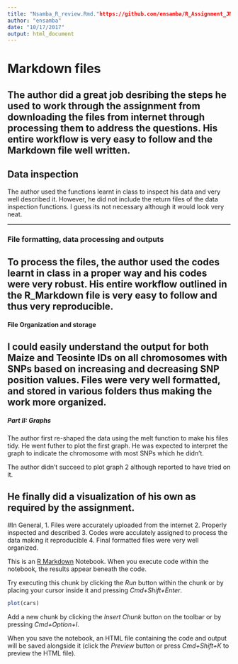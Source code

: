 ```yaml
---
title: "Nsamba_R_review.Rmd."https://github.com/ensamba/R_Assignment_JMA
author: "ensamba"
date: "10/17/2017"
output: html_document
---
```

#     Markdown files
The author did a great job desribing the steps he used to work through the assignment from downloading the files from internet through processing them to address the questions. His entire workflow is very easy to follow and the Markdown file well written.
---

##    Data inspection
The author used the functions learnt in class to inspect his data and very well described it. However, he did not include the return files of the data inspection functions. I guess its not necessary although it would look very neat.

---

###   File formatting, data processing and outputs
To process the files, the author used the codes learnt in class in a proper way and his codes were very robust. His entire workflow outlined in the R_Markdown file is very easy to follow and thus very reproducible.
---

####  File Organization and storage
I could easily understand the output for both Maize and Teosinte IDs on all chromosomes with SNPs based on increasing and decreasing SNP position values. Files were very well formatted, and stored in various folders thus making the work more organized. 
---

##### Part II: Graphs
The author first re-shaped the data using the melt function to make his files tidy. He went futher to plot the first graph. He was expected to interpret the graph to indicate the chromosome with most SNPs which he didn't.

The author didn't succeed to plot graph 2 although reported to have tried on it.

He finally did a visualization of his own as required by the assignment.
---


#In General,
1. Files were accurately uploaded from the internet
2. Properly inspected and described
3. Codes were acculately assigned to process the data making it reproducible
4. Final formatted files were very well organized.



This is an [R Markdown](http://rmarkdown.rstudio.com) Notebook. When you execute code within the notebook, the results appear beneath the code. 

Try executing this chunk by clicking the *Run* button within the chunk or by placing your cursor inside it and pressing *Cmd+Shift+Enter*. 

```r
plot(cars)
```

Add a new chunk by clicking the *Insert Chunk* button on the toolbar or by pressing *Cmd+Option+I*.

When you save the notebook, an HTML file containing the code and output will be saved alongside it (click the *Preview* button or press *Cmd+Shift+K* to preview the HTML file).
